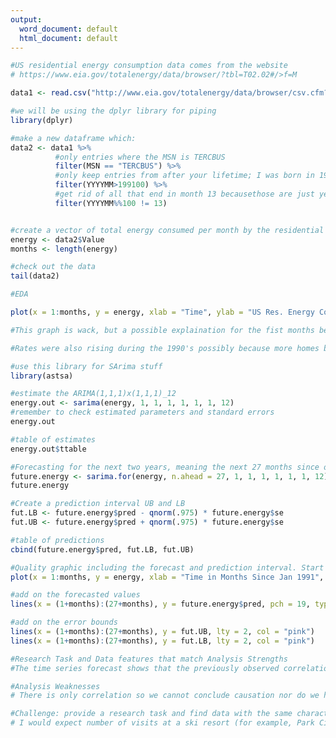 ---
output:
  word_document: default
  html_document: default
---

```{r}
#US residential energy consumption data comes from the website
# https://www.eia.gov/totalenergy/data/browser/?tbl=T02.02#/>f=M 

data1 <- read.csv("http://www.eia.gov/totalenergy/data/browser/csv.cfm?tbl=T02.01")

#we will be using the dplyr library for piping 
library(dplyr)

#make a new dataframe which:
data2 <- data1 %>%
          #only entries where the MSN is TERCBUS
          filter(MSN == "TERCBUS") %>%
          #only keep entries from after your lifetime; I was born in 1995
          filter(YYYYMM>199100) %>%
          #get rid of all that end in month 13 becausethose are just yearly totals
          filter(YYYYMM%%100 != 13)


#create a vector of total energy consumed per month by the residential sector per Trillion BTU
energy <- data2$Value
months <- length(energy)

#check out the data
tail(data2)

#EDA

plot(x = 1:months, y = energy, xlab = "Time", ylab = "US Res. Energy Cons. in Trillions BTU", type = "b", main = "Suburban Energy Coonsumption Time Series")

#This graph is wack, but a possible explaination for the fist months being more expensive is that they are during the winter. Electricity usage goes up during the winter because the day is shorter so lights are kept on longer and more lights in the house will be used. People also spend more time in their homes during the winter due to the cold weather. 

#Rates were also rising during the 1990's possibly because more homes began to have more than one TV, home computers became popular and more affordable, and cell phones became more common. More electronic devices means high energy consumption. 
```

```{r}
#use this library for SArima stuff
library(astsa)

#estimate the ARIMA(1,1,1)x(1,1,1)_12
energy.out <- sarima(energy, 1, 1, 1, 1, 1, 1, 12)
#remember to check estimated parameters and standard errors
energy.out

#table of estimates
energy.out$ttable

#Forecasting for the next two years, meaning the next 27 months since our data ends in Sept 2017 in order to give us predictions for all of 2018-2019
future.energy <- sarima.for(energy, n.ahead = 27, 1, 1, 1, 1, 1, 1, 12)
future.energy

#Create a prediction interval UB and LB
fut.LB <- future.energy$pred - qnorm(.975) * future.energy$se
fut.UB <- future.energy$pred + qnorm(.975) * future.energy$se

#table of predictions
cbind(future.energy$pred, fut.LB, fut.UB)

#Quality graphic including the forecast and prediction interval. Start at the 70th month to unscrunch the data and make it easier to see the prediction points and errors
plot(x = 1:months, y = energy, xlab = "Time in Months Since Jan 1991", ylab = "Residental Energy Consumption (Trillions BTU)", type = "b", main = "2018-2019 Energy Consumtion Forecast", xlim = c(70,350))

#add on the forecasted values
lines(x = (1+months):(27+months), y = future.energy$pred, pch = 19, type = "b", col = "red")

#add on the error bounds
lines(x = (1+months):(27+months), y = fut.UB, lty = 2, col = "pink")
lines(x = (1+months):(27+months), y = fut.LB, lty = 2, col = "pink")
```

```{r}
#Research Task and Data features that match Analysis Strengths
#The time series forecast shows that the previously observed correlation is expected to continue for 2018 and 2019.

#Analysis Weaknesses
# There is only correlation so we cannot conclude causation nor do we have any explanatory variables to give causation

#Challenge: provide a research task and find data with the same characteristics as this assignment. 
# I would expect number of visits at a ski resort (for example, Park City Mountain) to fluctuate from month to month and like our observed data, peak in the winter months. 
```

